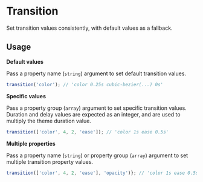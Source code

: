 
<Meta title="Utils/transition" />

# Transition

Set transition values consistently, with default values as a fallback.

## Usage

**Default values**

Pass a property name (`string`) argument to set default transition values.

```ts
transition('color'); // 'color 0.25s cubic-bezier(...) 0s'
```

**Specific values**

Pass a property group (`array`) argument to set specific transition values. Duration and delay values are expected as an integer, and are used to multiply the theme duration value.

```ts
transition(['color', 4, 2, 'ease']); // 'color 1s ease 0.5s'
```

**Multiple properties**

Pass a property name (`string`) or property group (`array`) argument to set multiple transition property values.

```ts
transition(['color', 4, 2, 'ease'], 'opacity')}; // 'color 1s ease 0.5s, opacity 0.25s cubic-bezier(...) 0s'
```
